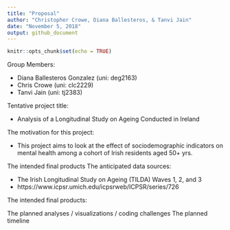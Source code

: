 ```yaml
---
title: "Proposal"
author: "Christopher Crowe, Diana Ballesteros, & Tanvi Jain"
date: "November 5, 2018"
output: github_document
---
```


```r
knitr::opts_chunk$set(echo = TRUE)
```

Group Members:

* Diana Ballesteros Gonzalez (uni: deg2163) 
* Chris Crowe (uni: clc2229) 
* Tanvi Jain (uni: tj2383)

Tentative project title: 

* Analysis of a Longitudinal Study on Ageing Conducted in Ireland 

The motivation for this project:

* This project aims to look at the effect of sociodemographic indicators on mental health among a cohort of Irish residents aged 50+ yrs.

The intended final products
The anticipated data sources:

* The Irish Longitudinal Study on Ageing (TILDA) Waves 1, 2, and 3
* https://www.icpsr.umich.edu/icpsrweb/ICPSR/series/726

The intended final products: 

The planned analyses / visualizations / coding challenges
The planned timeline
